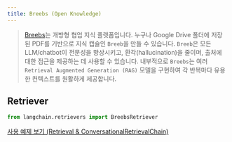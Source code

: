 ```yaml
---
title: Breebs (Open Knowledge)
---
```


>[Breebs](https://www.breebs.com/)는 개방형 협업 지식 플랫폼입니다.
>누구나 Google Drive 폴더에 저장된 PDF를 기반으로 지식 캡슐인 `Breeb`을 만들 수 있습니다.
>`Breeb`은 모든 LLM/chatbot이 전문성을 향상시키고, 환각(hallucination)을 줄이며, 출처에 대한 접근을 제공하는 데 사용할 수 있습니다.
>내부적으로 `Breebs`는 여러 `Retrieval Augmented Generation (RAG)` 모델을 구현하여
> 각 반복마다 유용한 컨텍스트를 원활하게 제공합니다.

## Retriever

```python
from langchain.retrievers import BreebsRetriever
```

[사용 예제 보기 (Retrieval & ConversationalRetrievalChain)](/oss/integrations/retrievers/breebs)